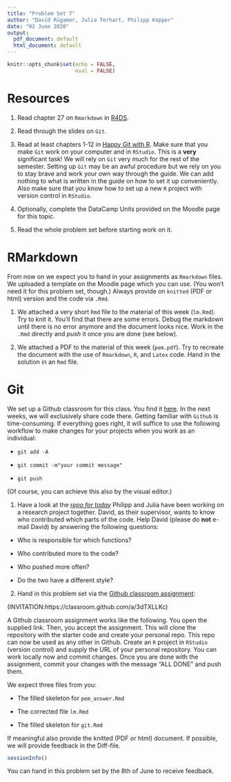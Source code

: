 ```yaml
---
title: "Problem Set 7"
author: "David Rügamer, Julia Terhart, Philipp Kopper"
date: "02 June 2020"
output:
  pdf_document: default
  html_document: default
---
```


```r
knitr::opts_chunk$set(echo = FALSE,
                      eval = FALSE)
```

# Resources

1) Read chapter 27 on `Rmarkdown` in [R4DS](https://r4ds.had.co.nz/r-markdown.html).

2) Read through the slides on `Git`.

3) Read at least chapters 1-12 in [Happy Git with R](https://happygitwithr.com/).
Make sure that you make `Git` work on your computer and in `RStudio`. 
This is a __very__ significant task!
We will rely on `Git` very much for the rest of the semester.
Setting up `Git` may be an awful procedure but we rely on you to stay brave and work your own way through the guide.
We can add nothing to what is written in the guide on how to set it up conveniently.
Also make sure that you know how to set up a new `R` project with version control in `RStudio`.

4) Optionally, complete the DataCamp Units provided on the Moodle page for this topic.

5) Read the whole problem set before starting work on it.

# RMarkdown

From now on we expect you to hand in your assignments as `Rmarkdown` files.
We uploaded a template on the Moodle page which you can use.
(You won't need it for this problem set, though.)
Always provide on `knitted` (PDF or html) version and the code via `.Rmd`.

1) We attached a very short `Rmd` file to the material of this week (`lm.Rmd`).
Try to knit it. 
You'll find that there are some errors.
Debug the markdown until there is no error anymore and the document looks nice.
Work in the `.Rmd` directly and _push_ it once you are done (see below).

2) We attached a PDF to the material of this week (`pem.pdf`). 
Try to recreate the document with the use of `Rmarkdown`, `R`, and `Latex` code.
Hand in the solution in an `Rmd` file.

# Git

We set up a Github classroom for this class.
You find it [here](https://classroom.github.com/classrooms/65912838-classroom).
In the next weeks, we will exclusively share code there.
Getting familiar with `Github` is time-consuming.
If everything goes right, it will suffice to use the following workflow to make changes for your projects when you work as an individual:

- `git add -A`

- `git commit -m"your commit message"`

- `git push`

(Of course, you can achieve this also by the visual editor.)

1) Have a look at the _[repo for today](https://github.com/Statistische-Software-2020/PS7-Git)_
Philipp and Julia have been working on a research project together.
David, as their supervisor, wants to know who contributed which parts of the code.
Help David (please do __not__ e-mail David) by answering the following questions:

- Who is responsible for which functions?

- Who contributed more to the code?

- Who pushed more often?

- Do the two have a different style?

2) Hand in this problem set via the [Github classroom assignment](https://classroom.github.com/classrooms/65912838-classroom/assignments/problem-set-7):

(INVITATION:https://classroom.github.com/a/3dTXLLKc)

A Github classroom assignment works like the following.
You open the supplied link.
Then, you accept the assignment.
This will clone the repository with the starter code and create your personal repo.
This repo can now be used as any other in Github.
Create an `R` project in `RStudio` (version control) and supply the URL of your personal repository.
You can work locally now and commit changes.
Once you are done with the assignment, commit your changes with the message "ALL DONE" and push them.

We expect three files from you:

- The filled skeleton for `pem_answer.Rmd`

- The corrected file `lm.Rmd`

- The filled skeleton for `git.Rmd`

If meaningful also provide the knitted (PDF or html) document.
If possible, we will provide feedback in the Diff-file.

```r
sessionInfo()
```

You can hand in this problem set by the 8th of June to receive feedback.